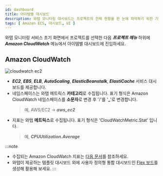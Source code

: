 ```yaml
---
id: dashboard
title: 아이템별 대시보드
description: 와탭 모니터링 대시보드는 프로젝트의 전체 현황을 한 눈에 파악하기 위한 기능을 제공합니다.
tags: [ Amazon ECS, 대시보드, UI ]
---
```


와탭 모니터링 서비스 초기 화면에서 프로젝트를 선택한 다음 ***프로젝트 메뉴*** 하위에 ***Amazon CloudWatch*** 메뉴에서 아이템별 대시보드에 진입하세요.

## Amazon CloudWatch

![cloudwatch ec2](/img/aws-cloudwatch-ec2.png)

* ***EC2***, ***EBS***, ***ELB***, ***AutoScaling***, ***ElasticBeanstalk***, ***ElastiCache*** 서비스 대시보드를 제공합니다.
* 네임스페이스는 와탭 메트릭스 **카테고리**로 수집됩니다. 표기 형식은 Amazon CloudWatch 네임스페이스를 **소문자**로 변경 후 '/'를 '**_**'로 변경합니다.
  > 예, AWS/EC2 → ***aws_ec2***
* 지표는 와탭 **메트릭스**로 수집됩니다. 표기 형식은 'CloudWatchMetric.Stat' 입니다.
  > 예, ***CPUUtilization.Average***

:::note
* 수집되는 Amazon CloudWatch 지표는 [다음 문서](https://docs.aws.amazon.com/ko_kr/AmazonCloudWatch/latest/monitoring/aws-services-cloudwatch-metrics.html)를 참조하세요.
* 와탭이 제공하는 템플릿 대시보드 외에 사용자 정의형 통합 대시보드인 [Flex 보드](flexboard)를 생성해 활용해 보세요.
:::